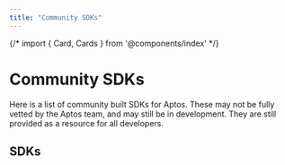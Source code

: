 ```yaml
---
title: "Community SDKs"
---
```





{/* import { Card, Cards } from '@components/index' */}

# Community SDKs

Here is a list of community built SDKs for Aptos.  These may not be fully vetted by the Aptos team, and may still be in development.
They are still provided as a resource for all developers.

## SDKs

<CardGrid>
  <LinkCard href="./community-sdks/kotlin-sdk" title="Kotlin SDK" description={"Aptos Kotlin Multiplatform SDK by Kaptos"} />
  <LinkCard href="./community-sdks/swift-sdk" title="Swift SDK" description={"Aptos Swift SDK by Alcove"} />
</CardGrid>
